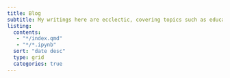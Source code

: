 ```yaml
---
title: Blog
subtitle: My writings here are ecclectic, covering topics such as education, philosophy, poetry and technology. Use the categories to navigate! ఇంగ్లీషుతో పాటు తెలుగులో కూడా రాస్తుంటాను, అనువాదాలు చేస్తుంటాను. 
listing:
  contents: 
   - "*/index.qmd"
   - "*/*.ipynb"
  sort: "date desc"
  type: grid
  categories: true
---
```


